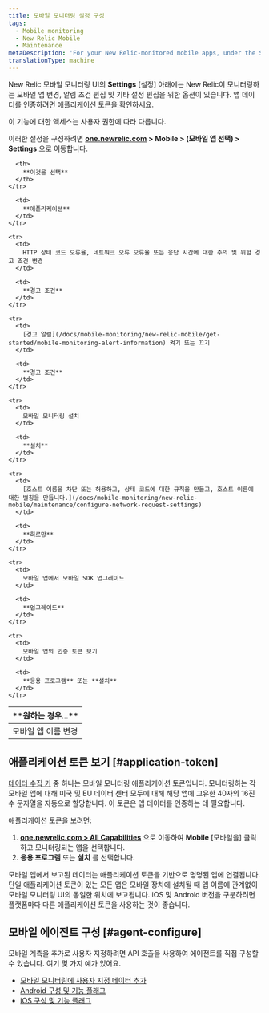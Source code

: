 ```yaml
---
title: 모바일 모니터링 설정 구성
tags:
  - Mobile monitoring
  - New Relic Mobile
  - Maintenance
metaDescription: 'For your New Relic-monitored mobile apps, under the Settings tab there are options for editing various settings.'
translationType: machine
---
```


New Relic 모바일 모니터링 UI의 **Settings** \[설정] 아래에는 New Relic이 모니터링하는 모바일 앱 변경, 알림 조건 편집 및 기타 설정 편집을 위한 옵션이 있습니다. 앱 데이터를 인증하려면 [애플리케이션 토큰을 확인하세요](/docs/mobile-monitoring/new-relic-mobile/maintenance/configure-settings-for-mobile-monitoring/#application-token).

<Callout variant="important">
  이 기능에 대한 액세스는 사용자 권한에 따라 다릅니다.
</Callout>

이러한 설정을 구성하려면 **[one.newrelic.com](https://one.newrelic.com/all-capabilities) > Mobile > (모바일 앱 선택) > Settings** 으로 이동합니다.

<table>
  <thead>
    <tr>
      <th width={350}>
        **원하는 경우...**
      </th>

      <th>
        **이것을 선택**
      </th>
    </tr>
  </thead>

  <tbody>
    <tr>
      <td>
        모바일 앱 이름 변경
      </td>

      <td>
        **애플리케이션**
      </td>
    </tr>

    <tr>
      <td>
        HTTP 상태 코드 오류율, 네트워크 오류 오류율 또는 응답 시간에 대한 주의 및 위험 경고 조건 변경
      </td>

      <td>
        **경고 조건**
      </td>
    </tr>

    <tr>
      <td>
        [경고 알림](/docs/mobile-monitoring/new-relic-mobile/get-started/mobile-monitoring-alert-information) 켜기 또는 끄기
      </td>

      <td>
        **경고 조건**
      </td>
    </tr>

    <tr>
      <td>
        모바일 모니터링 설치
      </td>

      <td>
        **설치**
      </td>
    </tr>

    <tr>
      <td>
        [호스트 이름을 차단 또는 허용하고, 상태 코드에 대한 규칙을 만들고, 호스트 이름에 대한 별칭을 만듭니다.](/docs/mobile-monitoring/new-relic-mobile/maintenance/configure-network-request-settings)
      </td>

      <td>
        **회로망**
      </td>
    </tr>

    <tr>
      <td>
        모바일 앱에서 모바일 SDK 업그레이드
      </td>

      <td>
        **업그레이드**
      </td>
    </tr>

    <tr>
      <td>
        모바일 앱의 인증 토큰 보기
      </td>

      <td>
        **응용 프로그램** 또는 **설치**
      </td>
    </tr>
  </tbody>
</table>

## 애플리케이션 토큰 보기 [#application-token]

[데이터 수집 키](/docs/apis/intro-apis/new-relic-api-keys) 중 하나는 모바일 모니터링 애플리케이션 토큰입니다. 모니터링하는 각 모바일 앱에 대해 미국 및 EU 데이터 센터 모두에 대해 해당 앱에 고유한 40자의 16진수 문자열을 자동으로 할당합니다. 이 토큰은 앱 데이터를 인증하는 데 필요합니다.

애플리케이션 토큰을 보려면:

1. **[one.newrelic.com > All Capabilities](https://one.newrelic.com/all-capabilities)** 으로 이동하여 **Mobile** \[모바일을] 클릭하고 모니터링되는 앱을 선택합니다.
2. **응용 프로그램** 또는 **설치** 를 선택합니다.

<Callout variant="tip">
  모바일 앱에서 보고된 데이터는 애플리케이션 토큰을 기반으로 명명된 앱에 연결됩니다. 단일 애플리케이션 토큰이 있는 모든 앱은 모바일 장치에 설치될 때 앱 이름에 관계없이 모바일 모니터링 UI의 동일한 위치에 보고됩니다. iOS 및 Android 버전을 구분하려면 플랫폼마다 다른 애플리케이션 토큰을 사용하는 것이 좋습니다.
</Callout>

## 모바일 에이전트 구성 [#agent-configure]

모바일 계측을 추가로 사용자 지정하려면 API 호출을 사용하여 에이전트를 직접 구성할 수 있습니다. 여기 몇 가지 예가 있어요.

* [모바일 모니터링에 사용자 지정 데이터 추가](/docs/mobile-monitoring/new-relic-mobile/maintenance/add-custom-data-new-relic-mobile)
* [Android 구성 및 기능 플래그](/docs/mobile-monitoring/new-relic-mobile-android/install-configure/android-agent-configuration-feature-flags)
* [iOS 구성 및 기능 플래그](/docs/mobile-monitoring/new-relic-mobile-ios/api-guides/ios-agent-configuration-feature-flags)